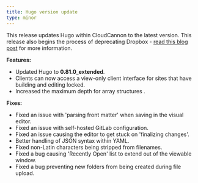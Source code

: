 ```yaml
---
title: Hugo version update
type: minor
---
```

This release updates Hugo within CloudCannon to the latest version. This release also begins the process of deprecating Dropbox - [read this blog post](https://cloudcannon.com/blog/dropping-support-for-dropbox/) for more information.

**Features:**

* Updated Hugo to **0\.81.0\_extended**.
* Clients can now access a view-only client interface for sites that have building and editing locked.
* Increased the maximum depth for array structures .

**Fixes:**

* Fixed an issue with 'parsing front matter' when saving in the visual editor.
* Fixed an issue with self-hosted GitLab configuration.
* Fixed an issue causing the editor to get stuck on 'finalizing changes'.
* Better handling of JSON syntax within YAML.
* Fixed non-Latin characters being stripped from filenames.
* Fixed a bug causing 'Recently Open' list to extend out of the viewable window.
* Fixed a bug preventing new folders from being created during file upload.
